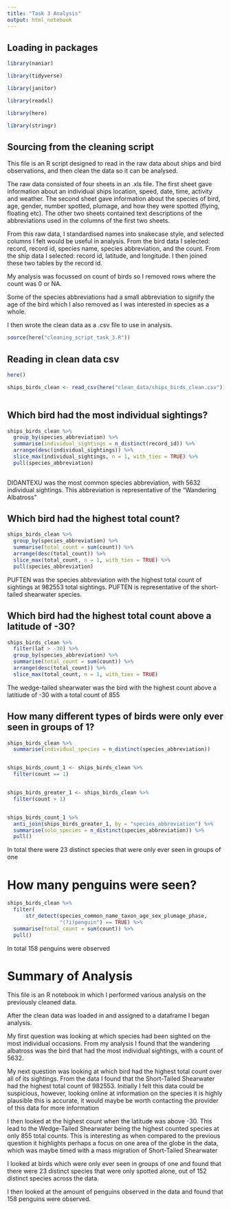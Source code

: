 ```yaml
---
title: "Task 3 Analysis"
output: html_notebook
---
```



## Loading in packages
```r
library(naniar)

library(tidyverse)

library(janitor)

library(readxl)

library(here)

library(stringr)
```




## Sourcing from the cleaning script

This file is an R script designed to read in the raw data about ships
and bird observations, and then clean the data so it can be analysed.

The raw data consisted of four sheets in an .xls file. The first sheet
gave information about an individual ships location, speed, date, time,
activity and weather. The second sheet gave information about the
species of bird, age, gender, number spotted, plumage, and how they were
spotted (flying, floating etc). The other two sheets contained text
descriptions of the abbreviations used in the columns of the first two
sheets.

From this raw data, I standardised names into snakecase style, and
selected columns I felt would be useful in analysis. From the bird data
I selected: record, record id, species name, species abbreviation, and
the count. From the ship data I selected: record id, latitude, and
longitude. I then joined these two tables by the record id.

My analysis was focussed on count of birds so I removed rows where the
count was 0 or NA.

Some of the species abbreviations had a small abbreviation to signify
the age of the bird which I also removed as I was interested in species
as a whole.

I then wrote the clean data as a .csv file to use in analysis.

```r
source(here("cleaning_script_task_3.R"))
```




## Reading in clean data csv

```r
here()

ships_birds_clean <- read_csv(here("clean_data/ships_birds_clean.csv"))
  
```


## Which bird had the most individual sightings?

```r
ships_birds_clean %>% 
  group_by(species_abbreviation) %>% 
  summarise(individual_sightings = n_distinct(record_id)) %>% 
  arrange(desc(individual_sightings)) %>% 
  slice_max(individual_sightings, n = 1, with_ties = TRUE) %>% 
  pull(species_abbreviation)
  
```

DIOANTEXU was the most common species abbreviation, with 5632 individual 
sightings. This abbreviation is representative of the "Wandering Albatross"



## Which bird had the highest total count?


```r
ships_birds_clean %>% 
  group_by(species_abbreviation) %>% 
  summarise(total_count = sum(count)) %>% 
  arrange(desc(total_count)) %>% 
  slice_max(total_count, n = 1, with_ties = TRUE) %>% 
  pull(species_abbreviation)
```

PUFTEN was the species abbreviation with the highest total count of sightings at 
982553 total sightings. 
PUFTEN is representative of the short-tailed shearwater species.


## Which bird had the highest total count above a latitude of -30?

```r
ships_birds_clean %>% 
  filter(lat > -30) %>% 
  group_by(species_abbreviation) %>% 
  summarise(total_count = sum(count)) %>% 
  arrange(desc(total_count)) %>% 
  slice_max(total_count, n = 1, with_ties = TRUE) 
```

The wedge-tailed shearwater was the bird with the highest count above a 
latitiude of -30 with a total count of 855





## How many different types of birds were only ever seen in groups of 1?

```r

ships_birds_clean %>% 
  summarise(individual_species = n_distinct(species_abbreviation))


ships_birds_count_1 <- ships_birds_clean %>% 
  filter(count == 1)


ships_birds_greater_1 <- ships_birds_clean %>% 
  filter(count > 1)


ships_birds_count_1 %>% 
  anti_join(ships_birds_greater_1, by = "species_abbreviation") %>% 
  summarise(solo_species = n_distinct(species_abbreviation)) %>% 
  pull()


```

In total there were 23 distinct species that were only ever seen in groups of 
one


# How many penguins were seen? 

```r
ships_birds_clean %>% 
  filter(
      str_detect(species_common_name_taxon_age_sex_plumage_phase, 
                 "(?i)penguin") == TRUE) %>% 
  summarise(total_count = sum(count)) %>% 
  pull()

```

In total 158 penguins were observed


# Summary of Analysis

This file is an R notebook in which I performed various analysis on the 
previously cleaned data.

After the clean data was loaded in and assigned to a dataframe I began analysis.

My first question was looking at which species had been sighted on the most 
individual occasions. From my analysis I found that the wandering albatross
was the bird that had the most individual sightings, with a count of 5632.

My next question was looking at which bird had the highest total count over all 
of its sightings. From the data I found that the Short-Tailed Shearwater had
the highest total count of 982553. Initially I felt this data could be 
suspicious, however, looking online at information on the species it is highly 
plausible this is accurate, it would maybe be worth contacting the provider of
this data for more information

I then looked at the highest count when the latitude was above -30. This lead
to the Wedge-Tailed Shearwater being the highest counted species at only 855
total counts. This is interesting as when compared to the previous question it 
highlights perhaps a focus on one area of the globe in the data, which was maybe 
timed with a mass migration of Short-Tailed Shearwater

I looked at birds which were only ever seen in groups of one and found that 
there were 23 distinct species that were only spotted alone, out of 152 distinct
species across the data.

I then looked at the amount of penguins observed in the data and found that 158
penguins were observed.









